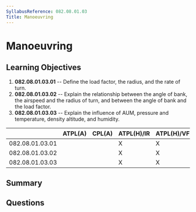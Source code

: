 ```yaml
---
SyllabusReference: 082.08.01.03
Title: Manoeuvring
---
```


# Manoeuvring

## Learning Objectives

1. **082.08.01.03.01** -- Define the load factor, the radius, and the rate of turn.
2. **082.08.01.03.02** -- Explain the relationship between the angle of bank, the airspeed and the radius of turn, and between the angle of bank and the load factor.
3. **082.08.01.03.03** -- Explain the influence of AUM, pressure and temperature, density altitude, and humidity.

|                 | ATPL(A) | CPL(A) | ATPL(H)/IR | ATPL(H)/VFR | CPL(H) | IR  | CBIR(A) |
| --------------- | ------- | ------ | ---------- | ----------- | ------ | --- | ------- |
| 082.08.01.03.01 |         |        | X          | X           | X      |     |         |
| 082.08.01.03.02 |         |        | X          | X           | X      |     |         |
| 082.08.01.03.03 |         |        | X          | X           | X      |     |         |

## Summary

## Questions
